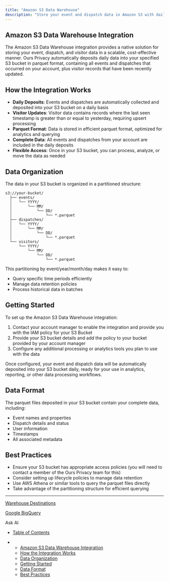 ```yaml
---
title: "Amazon S3 Data Warehouse"
description: "Store your event and dispatch data in Amazon S3 with daily parquet file deposits"
---
```


## Amazon S3 Data Warehouse Integration

The Amazon S3 Data Warehouse integration provides a native solution for storing your event, dispatch, and visitor data in a scalable, cost-effective manner. Ours Privacy automatically deposits daily data into your specified S3 bucket in parquet format, containing all events and dispatches that occurred on your account, plus visitor records that have been recently updated.

## How the Integration Works

* **Daily Deposits**: Events and dispatches are automatically collected and deposited into your S3 bucket on a daily basis
* **Visitor Updates**: Visitor data contains records where the last seen timestamp is greater than or equal to yesterday, requiring upsert processing
* **Parquet Format**: Data is stored in efficient parquet format, optimized for analytics and querying
* **Complete Data**: All events and dispatches from your account are included in the daily deposits
* **Flexible Access**: Once in your S3 bucket, you can process, analyze, or move the data as needed

## Data Organization

The data in your S3 bucket is organized in a partitioned structure:

```
s3://your-bucket/
  ├── events/
  │   └── YYYY/
  │       └── MM/
  │           └── DD/
  │               └── *.parquet
  ├── dispatches/
  │   └── YYYY/
  │       └── MM/
  │           └── DD/
  │               └── *.parquet
  └── visitors/
      └── YYYY/
          └── MM/
              └── DD/
                  └── *.parquet
```

This partitioning by event/year/month/day makes it easy to:

* Query specific time periods efficiently
* Manage data retention policies
* Process historical data in batches

## Getting Started

To set up the Amazon S3 Data Warehouse integration:

1. Contact your account manager to enable the integration and provide you with the IAM policy for your S3 Bucket
2. Provide your S3 bucket details and add the policy to your bucket provided by your account manager
3. Configure any additional processing or analytics tools you plan to use with the data

Once configured, your event and dispatch data will be automatically deposited into your S3 bucket daily, ready for your use in analytics, reporting, or other data processing workflows.

## Data Format

The parquet files deposited in your S3 bucket contain your complete data, including:

* Event names and properties
* Dispatch details and status
* User information
* Timestamps
* All associated metadata

## Best Practices

* Ensure your S3 bucket has appropriate access policies (you will need to contact a member of the Ours Privacy team for this)
* Consider setting up lifecycle policies to manage data retention
* Use AWS Athena or similar tools to query the parquet files directly
* Take advantage of the partitioning structure for efficient querying

***

[Warehouse Destinations](/docs/warehouse-destinations)

[Google BigQuery](/docs/google-bigquery)

Ask AI

* [Table of Contents](#)

* * [Amazon S3 Data Warehouse Integration](#amazon-s3-data-warehouse-integration)
  * [How the Integration Works](#how-the-integration-works)
  * [Data Organization](#data-organization)
  * [Getting Started](#getting-started)
  * [Data Format](#data-format)
  * [Best Practices](#best-practices)
